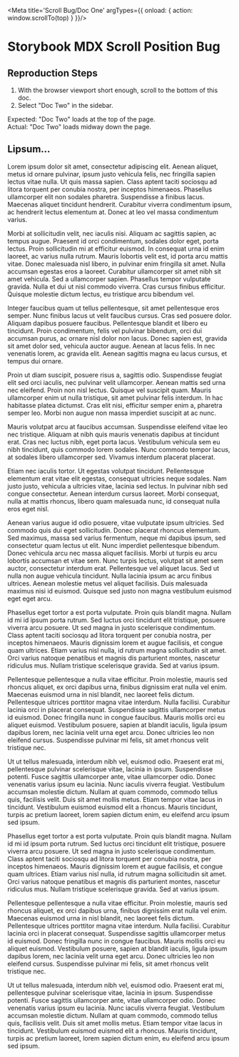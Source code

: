 <Meta title='Scroll Bug/Doc One' argTypes={{ onload: { action: window.scrollTo(top) } }}/>

# Storybook MDX Scroll Position Bug

## Reproduction Steps

1. With the browser viewport short enough, scroll to the bottom of this doc.
2. Select "Doc Two" in the sidebar.

Expected: "Doc Two" loads at the top of the page.  
Actual: "Doc Two" loads midway down the page.

## Lipsum...

Lorem ipsum dolor sit amet, consectetur adipiscing elit. Aenean aliquet, metus id ornare pulvinar, ipsum justo vehicula felis, nec fringilla sapien lectus vitae nulla. Ut quis massa sapien. Class aptent taciti sociosqu ad litora torquent per conubia nostra, per inceptos himenaeos. Phasellus ullamcorper elit non sodales pharetra. Suspendisse a finibus lacus. Maecenas aliquet tincidunt hendrerit. Curabitur viverra condimentum ipsum, ac hendrerit lectus elementum at. Donec at leo vel massa condimentum varius.

Morbi at sollicitudin velit, nec iaculis nisi. Aliquam ac sagittis sapien, ac tempus augue. Praesent id orci condimentum, sodales dolor eget, porta lectus. Proin sollicitudin mi at efficitur euismod. In consequat urna id enim laoreet, ac varius nulla rutrum. Mauris lobortis velit est, id porta arcu mattis vitae. Donec malesuada nisl libero, in pulvinar enim fringilla sit amet. Nulla accumsan egestas eros a laoreet. Curabitur ullamcorper sit amet nibh sit amet vehicula. Sed a ullamcorper sapien. Phasellus tempor vulputate gravida. Nulla et dui ut nisl commodo viverra. Cras cursus finibus efficitur. Quisque molestie dictum lectus, eu tristique arcu bibendum vel.

Integer faucibus quam ut tellus pellentesque, sit amet pellentesque eros semper. Nunc finibus lacus ut velit faucibus cursus. Cras sed posuere dolor. Aliquam dapibus posuere faucibus. Pellentesque blandit et libero eu tincidunt. Proin condimentum, felis vel pulvinar bibendum, orci dui accumsan purus, ac ornare nisl dolor non lacus. Donec sapien est, gravida sit amet dolor sed, vehicula auctor augue. Aenean at lacus felis. In nec venenatis lorem, ac gravida elit. Aenean sagittis magna eu lacus cursus, et tempus dui ornare.

Proin ut diam suscipit, posuere risus a, sagittis odio. Suspendisse feugiat elit sed orci iaculis, nec pulvinar velit ullamcorper. Aenean mattis sed urna nec eleifend. Proin non nisl lectus. Quisque vel suscipit quam. Mauris ullamcorper enim ut nulla tristique, sit amet pulvinar felis interdum. In hac habitasse platea dictumst. Cras elit nisi, efficitur semper enim a, pharetra semper leo. Morbi non augue non massa imperdiet suscipit at ac nunc.

Mauris volutpat arcu at faucibus accumsan. Suspendisse eleifend vitae leo nec tristique. Aliquam at nibh quis mauris venenatis dapibus at tincidunt erat. Cras nec luctus nibh, eget porta lacus. Vestibulum vehicula sem eu nibh tincidunt, quis commodo lorem sodales. Nunc commodo tempor lacus, at sodales libero ullamcorper sed. Vivamus interdum placerat placerat.

Etiam nec iaculis tortor. Ut egestas volutpat tincidunt. Pellentesque elementum erat vitae elit egestas, consequat ultricies neque sodales. Nam justo justo, vehicula a ultricies vitae, lacinia sed lectus. In pulvinar nibh sed congue consectetur. Aenean interdum cursus laoreet. Morbi consequat, nulla at mattis rhoncus, libero quam malesuada nunc, id consequat nulla eros eget nisl.

Aenean varius augue id odio posuere, vitae vulputate ipsum ultricies. Sed commodo quis dui eget sollicitudin. Donec placerat rhoncus elementum. Sed maximus, massa sed varius fermentum, neque mi dapibus ipsum, sed consectetur quam lectus ut elit. Nunc imperdiet pellentesque bibendum. Donec vehicula arcu nec massa aliquet facilisis. Morbi ut turpis eu arcu lobortis accumsan et vitae sem. Nunc turpis lectus, volutpat sit amet sem auctor, consectetur interdum erat. Pellentesque vel aliquet lacus. Sed ut nulla non augue vehicula tincidunt. Nulla lacinia ipsum ac arcu finibus ultrices. Aenean molestie metus vel aliquet facilisis. Duis malesuada maximus nisi id euismod. Quisque sed justo non magna vestibulum euismod eget eget arcu.

Phasellus eget tortor a est porta vulputate. Proin quis blandit magna. Nullam id mi id ipsum porta rutrum. Sed luctus orci tincidunt elit tristique, posuere viverra arcu posuere. Ut sed magna in justo scelerisque condimentum. Class aptent taciti sociosqu ad litora torquent per conubia nostra, per inceptos himenaeos. Mauris dignissim lorem et augue facilisis, et congue quam ultrices. Etiam varius nisl nulla, id rutrum magna sollicitudin sit amet. Orci varius natoque penatibus et magnis dis parturient montes, nascetur ridiculus mus. Nullam tristique scelerisque gravida. Sed at varius ipsum.

Pellentesque pellentesque a nulla vitae efficitur. Proin molestie, mauris sed rhoncus aliquet, ex orci dapibus urna, finibus dignissim erat nulla vel enim. Maecenas euismod urna in nisl blandit, nec laoreet felis dictum. Pellentesque ultrices porttitor magna vitae interdum. Nulla facilisi. Curabitur lacinia orci in placerat consequat. Suspendisse sagittis ullamcorper metus id euismod. Donec fringilla nunc in congue faucibus. Mauris mollis orci eu aliquet euismod. Vestibulum posuere, sapien at blandit iaculis, ligula ipsum dapibus lorem, nec lacinia velit urna eget arcu. Donec ultricies leo non eleifend cursus. Suspendisse pulvinar mi felis, sit amet rhoncus velit tristique nec.

Ut ut tellus malesuada, interdum nibh vel, euismod odio. Praesent erat mi, pellentesque pulvinar scelerisque vitae, lacinia in ipsum. Suspendisse potenti. Fusce sagittis ullamcorper ante, vitae ullamcorper odio. Donec venenatis varius ipsum eu lacinia. Nunc iaculis viverra feugiat. Vestibulum accumsan molestie dictum. Nullam at quam commodo, commodo tellus quis, facilisis velit. Duis sit amet mollis metus. Etiam tempor vitae lacus in tincidunt. Vestibulum euismod euismod elit a rhoncus. Mauris tincidunt, turpis ac pretium laoreet, lorem sapien dictum enim, eu eleifend arcu ipsum sed ipsum.

Phasellus eget tortor a est porta vulputate. Proin quis blandit magna. Nullam id mi id ipsum porta rutrum. Sed luctus orci tincidunt elit tristique, posuere viverra arcu posuere. Ut sed magna in justo scelerisque condimentum. Class aptent taciti sociosqu ad litora torquent per conubia nostra, per inceptos himenaeos. Mauris dignissim lorem et augue facilisis, et congue quam ultrices. Etiam varius nisl nulla, id rutrum magna sollicitudin sit amet. Orci varius natoque penatibus et magnis dis parturient montes, nascetur ridiculus mus. Nullam tristique scelerisque gravida. Sed at varius ipsum.

Pellentesque pellentesque a nulla vitae efficitur. Proin molestie, mauris sed rhoncus aliquet, ex orci dapibus urna, finibus dignissim erat nulla vel enim. Maecenas euismod urna in nisl blandit, nec laoreet felis dictum. Pellentesque ultrices porttitor magna vitae interdum. Nulla facilisi. Curabitur lacinia orci in placerat consequat. Suspendisse sagittis ullamcorper metus id euismod. Donec fringilla nunc in congue faucibus. Mauris mollis orci eu aliquet euismod. Vestibulum posuere, sapien at blandit iaculis, ligula ipsum dapibus lorem, nec lacinia velit urna eget arcu. Donec ultricies leo non eleifend cursus. Suspendisse pulvinar mi felis, sit amet rhoncus velit tristique nec.

Ut ut tellus malesuada, interdum nibh vel, euismod odio. Praesent erat mi, pellentesque pulvinar scelerisque vitae, lacinia in ipsum. Suspendisse potenti. Fusce sagittis ullamcorper ante, vitae ullamcorper odio. Donec venenatis varius ipsum eu lacinia. Nunc iaculis viverra feugiat. Vestibulum accumsan molestie dictum. Nullam at quam commodo, commodo tellus quis, facilisis velit. Duis sit amet mollis metus. Etiam tempor vitae lacus in tincidunt. Vestibulum euismod euismod elit a rhoncus. Mauris tincidunt, turpis ac pretium laoreet, lorem sapien dictum enim, eu eleifend arcu ipsum sed ipsum.
